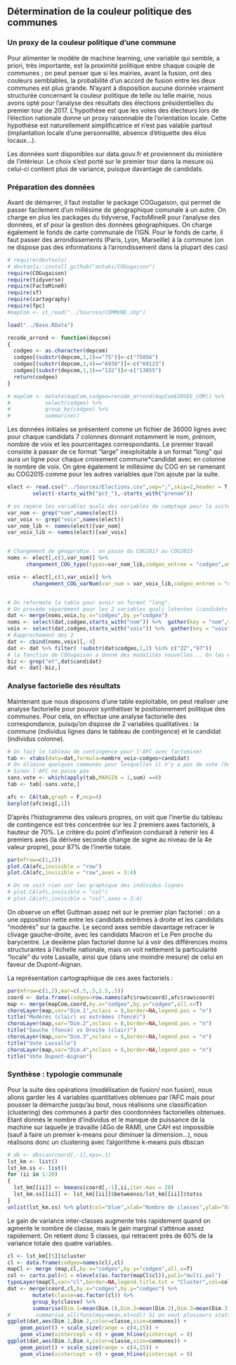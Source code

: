 

## Détermination de la couleur politique des communes

### Un proxy de la couleur politique d'une commune

Pour alimenter le modèle de machine learning, une variable qui semble, a priori, très importante, est la proximité politique entre chaque couple de communes ; on peut penser que si les mairies, avant la fusion, ont des couleurs semblables, la probabilité d'un accord de fusion entre les deux communes est plus grande.
N'ayant à disposition aucune donnée vraiment structurée concernant la couleur politique de telle ou telle mairie, nous avons opté pour l'analyse des résultats des élections présidentielles du premier tour de 2017. L'hypothèse est que les votes des électeurs lors de l'élection nationale donne un proxy raisonnable de l'orientation locale. Cette hypothèse est naturellement simplificatrice et n'est pas valable partout (implantation locale d'une personnalité, absence d'étiquette des élus locaux...).

Les données sont disponibles sur data.gouv.fr et proviennent du ministère de l'intérieur. Le choix s'est porté sur le premier tour dans la mesure où celui-ci contient plus de variance, puisque davantage de candidats.

### Préparation des données

Avant de démarrer, il faut installer le package COGugaison, qui permet de passer facilement d'un millésime de géographique comunale à un autre. On charge en plus les packages du tidyverse, FactoMineR pour l'analyse des données, et sf pour la gestion des données géographiques. On charge également le fonds de carte communale de l'IGN. Pour le fonds de carte, il faut passer des arrondissements (Paris, Lyon, Marseille) à la commune (on ne dispose pas des informations à l'arrondissement dans la plupart des cas)

```r
# require(devtools)
# devtools::install_github("antuki/COGugaison")
require(COGugaison)
require(tidyverse)
require(FactoMineR)
require(sf)
require(cartography)
require(fpc)
#mapCom <- st_read("../Sources/COMMUNE.shp")

load("../Base.RData")

recode_arrond <- function(depcom)
{
  codgeo <- as.character(depcom)
  codgeo[(substr(depcom,1,2)=="75")]<-c("75056")
  codgeo[(substr(depcom,1,4)=="6938")]<-c("69123")
  codgeo[(substr(depcom,1,3)=="132")]<-c("13055")
  return(codgeo)
}

# mapCom <- mutate(mapCom,codgeo=recode_arrond(mapCom$INSEE_COM)) %>%
#           select(codgeo) %>%
#           group_by(codgeo) %>%
#           summarise()
```


Les données initiales se présentent comme un fichier de 36000 lignes avec pour chaque candidats 7 colonnes donnant notamment le nom, prénom, nombre de voix et les pourcentages correspondants. Le premier travail consiste à passer de ce format "large" inexploitable à un format "long" qui aura un ligne pour chaque croisement commune*candidat avec en colonne le nombre de voix. On gère également le millésime du COG en se ramenant au COG2015 comme pour les autres variables que l'on ajoute par la suite.

```r
elect <- read.csv("../Sources/Elections.csv",sep=";",skip=2,header = T,dec=',') %>%
        select(-starts_with("pct_"),-starts_with("prenom")) 

# on repère les variables quali des variables de comptage pour la suite (changement géo)
var_nom <- grep("nom",names(elect))
var_voix <- grep("voix",names(elect))
var_nom_lib <- names(elect)[var_nom]
var_voix_lib <- names(elect)[var_voix]


# Changement de géogprahie : on passe du COG2017 au COG2015
noms <- elect[,c(3,var_nom)] %>% 
      changement_COG_typo(typos=var_nom_lib,codgeo_entree = "codgeo",annees = 2017:2015) 

voix <- elect[,c(3,var_voix)] %>% 
        changement_COG_varNum(var_num = var_voix_lib,codgeo_entree = "codgeo",annees = 2017:2015)


# On reformate la table pour avoir un format "long". 
# On procède séparément pour les 2 variables quali latentes (candidats et nb votes)
dat <- merge(noms,voix,by.x="codgeo",by.y="codgeo")
noms <- select(dat,codgeo,starts_with("nom")) %>%  gather(key = "nom",value = "candidat",-codgeo)
voix <- select(dat,codgeo,starts_with("voix")) %>%  gather(key = "voix",value = "nombre_voix",-codgeo)
# Rapprochement des 2 
dat <- cbind(noms,voix)[,-4]
dat <- dat %>% filter( !substr(dat$codgeo,1,2) %in% c("ZZ","97")) 
# la fonction de COGugaison a donné des modalités nouvelles... On les enlève
biz <- grep("et",dat$candidat)
dat <- dat[-biz,]
```

### Analyse factorielle des résultats

Maintenant que nous disposons d'une table exploitable, on peut réaliser une analyse factorielle pour pouvoir synthétiser le positionnement politique des communes. Pour cela, on effectue une analyse factorielle des correspondance, puisqu'on dispose de 2 variables qualitatives : la commune (individus lignes dans le tableau de contingence) et le candidat (individus colonne).


```r
# On fait le tableau de contingence pour l'AFC avec factominer
tab <- xtabs(data=dat,formula=nombre_voix~codgeo+candidat)
# On élimine quelques communes pour lesquelles il n'y a pas de vote (hors blancs)
# Sinon l'AFC ne passe pas 
sans.vote <- which(apply(tab,MARGIN = 1,sum) ==0)
tab <- tab[-sans.vote,]

afc <- CA(tab,graph = F,ncp=4) 
barplot(afc$eig[,1])
```

D'après l'histogramme des valeurs propres, on voit que l'inertie du tableau de contingence est très concentrée sur les 2 premiers axes factoriels, à hauteur de 70%. Le critère du point d'inflexion conduirait à retenir les 4 premiers axes (la dérivée seconde change de signe au niveau de la 4e valeur propre), pour 87% de l'inertie totale. 

```r
par(mfrow=c(1,2))
plot.CA(afc,invisible = "row")
plot.CA(afc,invisible = "row",axes = 3:4)

# On ne voit rien sur les graphique des individus-lignes
# plot.CA(afc,invisible = "col")
# plot.CA(afc,invisible = "col",axes = 3:4)
```

On observe un effet Guttman assez net sur le premier plan factoriel : on a une opposition nette entre les candidats extrêmes à droite et les candidats "modérés" sur la gauche. Le second axes semble davantage retracer le clivage gauche-droite, avec les candidats Macron et Le Pen proche du barycentre. Le dexième plan factoriel donne lui à voir des différences moins structurantes à l'échelle nationale, mais on voit nettement la particularité "locale" du vote Lassalle, ainsi que (dans une moindre mesure) de celui en faveur de Dupont-Aignan.

La représentation cartographique de ces axes factoriels :

```r
par(mfrow=c(1,2),mar=c(.5,.5,1.5,.5))
coord <- data.frame(codgeo=row.names(afc$row$coord),afc$row$coord)
map <- merge(mapCom,coord,by.x="codgeo",by.y="codgeo",all.x=T)
choroLayer(map,var="Dim.1",nclass = 8,border=NA,legend.pos = "n")
title("Modérés (clair) vs extrêmes (foncé)")
choroLayer(map,var="Dim.2",nclass = 8,border=NA,legend.pos = "n")
title("Gauche (foncé) vs Droite (clair)")
choroLayer(map,var="Dim.3",nclass = 8,border=NA,legend.pos = "n")
title("Vote Lassalle")
choroLayer(map,var="Dim.4",nclass = 8,border=NA,legend.pos = "n")
title("Vote Dupont-Aignan")
```

### Synthèse : typologie communale

Pour la suite des opérations (modélisation de fusion/ non fusion), nous allons garder les 4 variables quantitatives obtenues par l'AFC mais pour pousser la démarche jusqu'au bout, nous réalisons une classification (clustering) des communes à partir des coordonnées factorielles obtenues. Etant donnés le nombre d'individus et le manque de puissance de la machine sur laquelle je travaille (4Go de RAM), une CAH est impossible (sauf à faire un premier k-means pour diminuer la dimension...), nous réalisons donc un clustering avec l'algorithme k-means puis dbscan

```r
# db <- dbscan(coord[,-1],eps=.1)
lst_km <- list()
lst_km.ss <- list()
for (ii in 1:20)
{
  lst_km[[ii]] <- kmeans(coord[,-1],ii,iter.max = 20)
  lst_km.ss[[ii]] <- lst_km[[ii]]$betweenss/lst_km[[ii]]$totss
}
unlist(lst_km.ss) %>% plot(col="blue",xlab="Nombre de classes",ylab="Variance interclasse")
```

Le gain de variance inter-classes augmente très rapidement quand on agmente le nombre de classe, mais le gain marginal s'atténue assez rapidement. On retient donc 5 classes, qui retracent près de 60% de la variance totale des quatre variables.

```r
cl <- lst_km[[5]]$cluster
cl <- data.frame(codgeo=names(cl),cl)
mapCl <- merge (map,cl,by.x="codgeo",by.y="codgeo",all.x=T)
col <- carto.pal(n1 = nlevels(as.factor(mapCl$cl)),pal1="multi.pal")
typoLayer(mapCl,var="cl",border=NA,legend.title.txt = "Cluster",col=col)
dat <- merge(coord,cl,by.x="codgeo",by.y="codgeo") %>%
        mutate(classe=as.factor(cl)) %>%
        group_by(classe) %>%
        summarise(Dim.1=mean(Dim.1),Dim.2=mean(Dim.2),Dim.3=mean(Dim.3),Dim.4=mean(Dim.4),communes=n())
#        summarise_all(funs(moy=mean,et=sd)) Si on veut plusieurs stats pour toutes les variables
ggplot(dat,aes(Dim.1,Dim.2,color=classe,size=communes)) + 
    geom_point() + scale_size(range = c(4,15)) +
    geom_vline(xintercept = 0) + geom_hline(yintercept = 0) 
ggplot(dat,aes(Dim.3,Dim.4,color=classe,size=communes)) + 
    geom_point() + scale_size(range = c(4,15)) +
    geom_vline(xintercept = 0) + geom_hline(yintercept = 0) 

```

